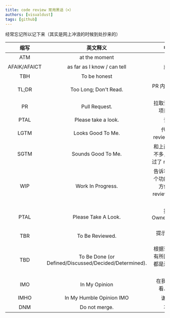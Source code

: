 ```yaml
---
title: code review 常用黑话（×）
authors: [visualdust]
tags: [github]
---
```


经常忘记所以记下来（其实是网上冲浪的时候到处抄来的）

缩写|英文释义|中文释义
|:---:|:---:|:---:|
ATM| at the moment |现阶段
AFAIK/AFAICT| as far as I know / can tell | 就我所知
TBH| To be honest | 老实说
TL;DR| Too Long; Don't Read. | PR 内容太多，没办法看
PR| Pull Request. | 拉取请求，给其他项目提交代码
PTAL| Please take a look. | 请看一看
LGTM| Looks Good To Me. | 代码已经过 review，可以合并
SGTM| Sounds Good To Me. | 和上面那句意思差不多，也是已经通过了 review 的意思
WIP| Work In Progress. | 告诉项目维护者这个功能还未完成，方便维护者前 review 已提交的代码
PTAL| Please Take A Look. | 提示项目 Owner/contributor review
TBR| To Be Reviewed. | 提示维护者进行 review
TBD| To Be Done (or Defined/Discussed/Decided/Determined). | 根据语境不同意义有所区别，但一般都是还没搞定的意思
IMO| In My Opinion | 在我看来、依我看、依我所见
IMHO| In My Humble Opinion IMO | 谦虚的说法
DNM| Do not merge. | 不要合并

<!--truncate-->